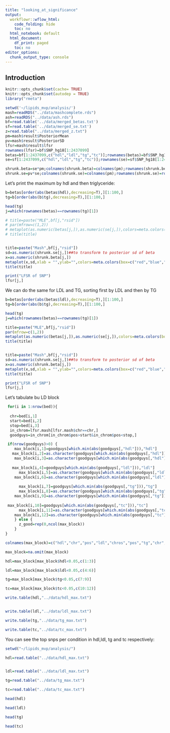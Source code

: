 ```yaml
---
title: "looking_at_significance"
output:
  workflowr::wflow_html:
    code_folding: hide
    toc: no
  html_notebook: default
  html_document:
    df_print: paged
    toc: no
editor_options:
  chunk_output_type: console
---
```


## Introduction



```r
knitr::opts_chunk$set(cache= TRUE)
knitr::opts_chunk$set(autodep = TRUE)
library("rmeta")
```

```r
setwd('~/lipids_mvp/analysis/')
mash=readRDS("../data/mashcomplete.rds")
ash=readRDS("../data/ash.rds")
bf=read.table('../data/merged_betas.txt')
sf=read.table('../data/merged_se.txt')
z=read.table("../data/merged_z.txt")
pm=mash$result$PosteriorMean
pv=mash$result$PosteriorSD
lfsr=mash$result$lfsr
rownames(lfsr)=bf$SNP_hg18[1:2437099]
betas=bf[1:2437099,c("hdl","ldl","tg","tc")];rownames(betas)=bf$SNP_hg18[1:2437099]
se=sf[1:2437099,c("hdl","ldl","tg","tc")];rownames(se)=sf$SNP_hg18[1:2437099]

shrunk.beta=se*pm;colnames(shrunk.beta)=colnames(pm);rownames(shrunk.beta)=rownames(betas)
shrunk.se=pv*se;colnames(shrunk.se)=colnames(pm);rownames(shrunk.se)=rownames(betas)
```


Let's print the maximum by hdl and then triglyceride:
```r

b=betas[order(abs(betas$hdl),decreasing=T),][1:100,]
tg=b[order(abs(b$tg),decreasing=T),][1:100,]

head(tg)
j=which(rownames(betas)==rownames(tg)[1])

# title=paste("MLE",bf[j,"rsid"])
# par(mfrow=c(1,2))
# metaplot(as.numeric(betas[j,]),as.numeric(se[j,]),colors=meta.colors(box=c("red","blue","green","yellow"),lines="blue", zero="red", summary="orange",text="forestgreen"),xlim=c(-0.4,0.4),labels = colnames(shrunk.beta),xlab = "",ylab="")
# title(title)


title=paste("Mash",bf[j,"rsid"])
sd=as.numeric(shrunk.se[j,])##to transform to posterior sd of beta
x=as.numeric(shrunk.beta[j,])
metaplot(x,sd,xlab = "",ylab="",colors=meta.colors(box=c("red","blue","green","yellow"),lines="blue", zero="red", summary="orange",text="forestgreen"),xlim=c(-0.4,0.4),labels = colnames(shrunk.beta))
title(title)

print("LFSR of SNP")
lfsr[j,]
```

We can do the same for LDL and TG, sorting first by LDL and then by TG

```r
b=betas[order(abs(betas$ldl),decreasing=T),][1:100,]
tg=b[order(abs(b$tg),decreasing=T),][1:100,]

head(tg)
j=which(rownames(betas)==rownames(tg)[1])

title=paste("MLE",bf[j,"rsid"])
par(mfrow=c(1,2))
metaplot(as.numeric(betas[j,]),as.numeric(se[j,]),colors=meta.colors(box=c("red","blue","green","yellow"),lines="blue", zero="red", summary="orange",text="forestgreen"),xlim=c(-0.4,0.4),labels = colnames(shrunk.beta),xlab = "",ylab="")
title(title)


title=paste("Mash",bf[j,"rsid"])
sd=as.numeric(shrunk.se[j,])##to transform to posterior sd of beta
x=as.numeric(shrunk.beta[j,])
metaplot(x,sd,xlab = "",ylab="",colors=meta.colors(box=c("red","blue","green","yellow"),lines="blue", zero="red", summary="orange",text="forestgreen"),xlim=c(-0.4,0.4),labels = colnames(shrunk.beta))
title(title)

print("LFSR of SNP")
lfsr[j,]
```


Let's tabulate bu LD block
```r

 for(i in 1:nrow(bed)){
 
  chr=bed[i,1]
  start=bed[i,2]
  stop=bed[i,3]
  in_chrom=lfsr.mash[lfsr.mash$chr==chr,]
  goodguys=in_chrom[in_chrom$pos>start&in_chrom$pos<stop,]

 if(nrow(goodguys)>0) {
    max_block[i,1]=goodguys[which.min(abs(goodguys[,"hdl"])),"hdl"]
   max_block[i,2]=as.character(goodguys[which.min(abs(goodguys[,"hdl"])),"chr"])
    max_block[i,3]=as.character(goodguys[which.min(abs(goodguys[,"hdl"])),"pos"])
    
   max_block[i,4]=goodguys[which.min(abs(goodguys[,"ldl"])),"ldl"]
      max_block[i,5]=as.character(goodguys[which.min(abs(goodguys[,"ldl"])),"chr"])
    max_block[i,6]=as.character(goodguys[which.min(abs(goodguys[,"ldl"])),"pos"])
    
      max_block[i,7]=goodguys[which.min(abs(goodguys[,"tg"])),"tg"]
      max_block[i,8]=as.character(goodguys[which.min(abs(goodguys[,"tg"])),"chr"])
    max_block[i,9]=as.character(goodguys[which.min(abs(goodguys[,"tg"])),"pos"])
    
 max_block[i,10]=goodguys[which.min(abs(goodguys[,"tc"])),"tc"]
      max_block[i,11]=as.character(goodguys[which.min(abs(goodguys[,"tc"])),"chr"])
    max_block[i,12]=as.character(goodguys[which.min(abs(goodguys[,"tc"])),"pos"])
    } else {
      z_good=rep(0,ncol(max_block))
    }
}

colnames(max_block)=c("hdl","chr","pos","ldl","chros","pos","tg","chr","pos","tc","chr","pos")

max_block=na.omit(max_block)

hdl=max_block[max_block$hdl<0.05,c(1:3)]

ldl=max_block[max_block$ldl<0.05,c(4:6)]

tg=max_block[max_block$tg<0.05,c(7:9)]

tc=max_block[max_block$tc<0.05,c(10:12)]

write.table(hdl,"../data/hdl_max.txt")


write.table(ldl,"../data/ldl_max.txt")

write.table(tg,"../data/tg_max.txt")

write.table(tc,"../data/tc_max.txt")
```

You can see the top snps per condition in hdl,ldl, tg and tc respectively:

```r
setwd("~/lipids_mvp/analysis/")

hdl=read.table("../data/hdl_max.txt")


ldl=read.table("../data/ldl_max.txt")

tg=read.table("../data/tg_max.txt")

tc=read.table("../data/tc_max.txt")

head(hdl)

head(ldl)

head(tg)

head(tc)
```